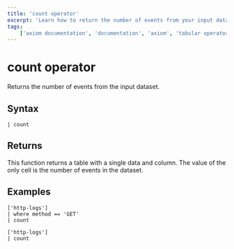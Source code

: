 ```yaml
---
title: 'count operator'
excerpt: 'Learn how to return the number of events from your input dataset.'
tags:
    ['axiom documentation', 'documentation', 'axiom', 'tabular operators', 'count operator']
---
```



# count operator

Returns the number of events from the input dataset.

## Syntax

```apl copy
| count
```

<RunInPlayGround 
    href="https://play.axiom.co/axiom-play-qf1k/explorer?initForm={%22apl%22:%22[%27sample-http-logs%27]\n|%20count%22,%22queryOptions%22:{%22quickRange%22:%2230d%22}}" 
    target="_blank" 
    rel="noopener noreferrer"
/>




## Returns

This function returns a table with a single data and column. The value of the only cell is the number of events in the dataset.


## Examples

```apl copy
['http-logs']
| where method == 'GET'
| count
```

<RunInPlayGround 
    href="https://play.axiom.co/axiom-play-qf1k/explorer?initForm={%22apl%22:%22[%27sample-http-logs%27]\n|%20where%20method%20==%20%27GET%27\n|%20count%22,%22queryOptions%22:{%22quickRange%22:%2230d%22}}" 
    target="_blank" 
    rel="noopener noreferrer"
/>



```apl copy
['http-logs']
| count
```

<RunInPlayGround 
    href="https://play.axiom.co/axiom-play-qf1k/explorer?initForm=%7B%22apl%22%3A%22%5B%27sample-http-logs%27%5D%5Cn%7C%20count%22%2C%22queryOptions%22%3A%7B%22quickRange%22%3A%2230d%22%7D%7D" 
    target="_blank" 
    rel="noopener noreferrer"
/>